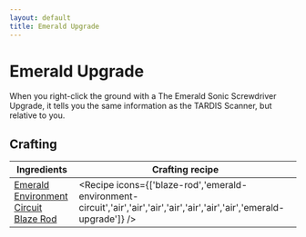 ```yaml
---
layout: default
title: Emerald Upgrade
---
```



Emerald Upgrade
===================

When you right-click the ground with a The Emerald Sonic Screwdriver Upgrade, it tells you the same information as the TARDIS Scanner, but relative to you.

## Crafting

| Ingredients | Crafting recipe |
| ----------- | --------------- |
| [Emerald Environment Circuit](/recipes/sonic-circuits/emerald-environment-circuit)<br/>[Blaze Rod](https://minecraft.wiki/w/Blaze_Rod) | <Recipe icons={['blaze-rod','emerald-environment-circuit','air','air','air','air','air','air','air','emerald-upgrade']} /> |
